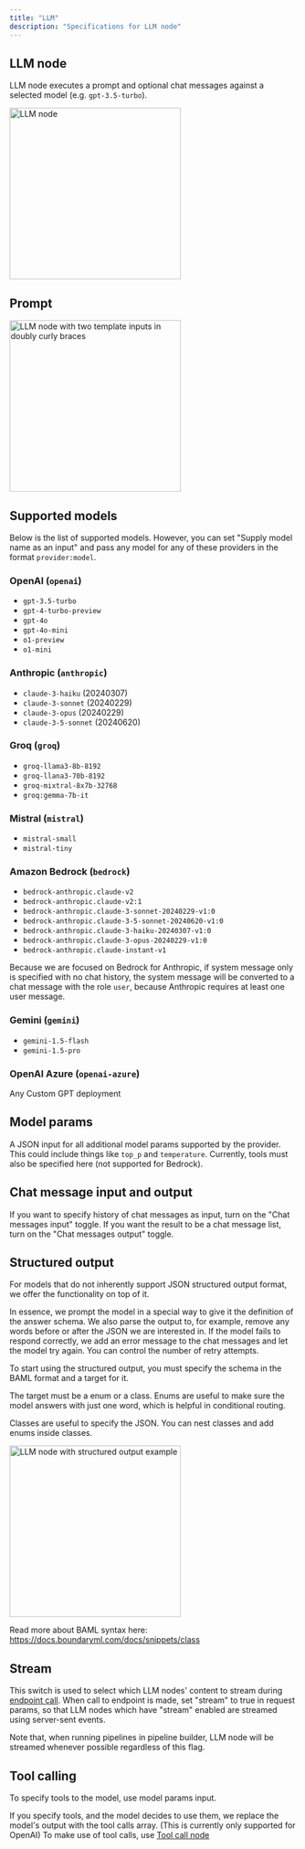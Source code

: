 ```yaml
---
title: "LLM"
description: "Specifications for LLM node"
---
```



## LLM node

LLM node executes a prompt and optional chat messages against a selected model (e.g. `gpt-3.5-turbo`).

<LLMNodeDescriptionSnippet node_type="LLM" />

<Frame caption="LLM node with Chat messages">
<img height="300" src="/images/pipeline-builder/llm-with-chat-messages.png" alt="LLM node"/>
</Frame>

## Prompt

<LLMNodePromptTemplatingSnippet />

<Frame>
  <img
    height="300"
    src="/images/pipeline-builder/llm-write-poem.png" alt="LLM node with two template inputs in doubly curly braces"/>
</Frame>

## Supported models

Below is the list of supported models. However, you can 
set "Supply model name as an input" and pass any model for any of these providers in the format `provider:model`.

### OpenAI (`openai`)

- `gpt-3.5-turbo`
- `gpt-4-turbo-preview`
- `gpt-4o`
- `gpt-4o-mini`
- `o1-preview`
- `o1-mini`

### Anthropic (`anthropic`)

- `claude-3-haiku` (20240307)
- `claude-3-sonnet` (20240229)
- `claude-3-opus` (20240229)
- `claude-3-5-sonnet` (20240620)

### Groq (`groq`)

- `groq-llama3-8b-8192`
- `groq-llana3-70b-8192`
- `groq-mixtral-8x7b-32768`
- `groq:gemma-7b-it`

### Mistral (`mistral`)

- `mistral-small`
- `mistral-tiny`

### Amazon Bedrock (`bedrock`)

- `bedrock-anthropic.claude-v2`
- `bedrock-anthropic.claude-v2:1`
- `bedrock-anthropic.claude-3-sonnet-20240229-v1:0`
- `bedrock-anthropic.claude-3-5-sonnet-20240620-v1:0`
- `bedrock-anthropic.claude-3-haiku-20240307-v1:0`
- `bedrock-anthropic.claude-3-opus-20240229-v1:0`
- `bedrock-anthropic.claude-instant-v1`

Because we are focused on Bedrock for Anthropic, if system message only is specified with no chat history,
the system message will be converted to a chat message with the role `user`, because Anthropic requires at least one user message.

### Gemini (`gemini`)

- `gemini-1.5-flash`
- `gemini-1.5-pro`

### OpenAI Azure (`openai-azure`)

Any Custom GPT deployment

## Model params

A JSON input for all additional model params supported by the provider. This could include things like `top_p` and `temperature`.
Currently, tools must also be specified here (not supported for Bedrock).

## Chat message input and output

If you want to specify history of chat messages as input, turn on the "Chat messages input" toggle.
If you want the result to be a chat message list, turn on the "Chat messages output" toggle.

## Structured output

For models that do not inherently support JSON structured output format, we offer the functionality on top of it.

In essence, we prompt the model in a special way to give it the definition of the answer schema. We also parse the output to,
for example, remove any words before or after the JSON we are interested in. If the model fails to respond correctly,
we add an error message to the chat messages and let the model try again. You can control the number of retry attempts.

To start using the structured output, you must specify the schema in the BAML format and a target for it.

The target must be a enum or a class. Enums are useful to make sure the model answers with just one word, which is helpful in conditional routing.

Classes are useful to specify the JSON. You can nest classes and add enums inside classes.

<Frame>
  <img
    height="300"
    src="/images/pipeline-builder/llm-structured-output.png" alt="LLM node with structured output example"/>
</Frame>

Read more about BAML syntax here: https://docs.boundaryml.com/docs/snippets/class

## Stream

This switch is used to select which LLM nodes' content to stream during [endpoint call](/api-reference/pipeline/pipeline_run).
When call to endpoint is made, set "stream" to true in request params, so that LLM nodes which have "stream" enabled are streamed using server-sent events.

Note that, when running pipelines in pipeline builder, LLM node will be streamed whenever possible regardless of this flag.

## Tool calling

To specify tools to the model, use model params input.

If you specify tools, and the model decides to use them, we replace the model's output with the tool calls array. (This is currently only supported for OpenAI)
To make use of tool calls, use [Tool call node](/nodes/tool-call)
